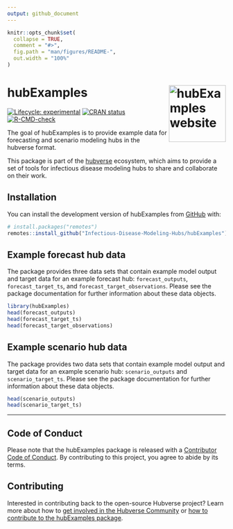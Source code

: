 ```yaml
---
output: github_document
---
```


<!-- README.md is generated from README.Rmd. Please edit that file -->

```r
knitr::opts_chunk$set(
  collapse = TRUE,
  comment = "#>",
  fig.path = "man/figures/README-",
  out.width = "100%"
)
```


# hubExamples <a href="https://Infectious-Disease-Modeling-Hubs.github.io/hubExamples/"><img src="man/figures/logo.png" align="right" height="131" alt="hubExamples website" /></a>

<!-- badges: start -->
[![Lifecycle: experimental](https://img.shields.io/badge/lifecycle-experimental-orange.svg)](https://lifecycle.r-lib.org/articles/stages.html#experimental)
[![CRAN status](https://www.r-pkg.org/badges/version/hubExamples)](https://CRAN.R-project.org/package=hubExamples)
[![R-CMD-check](https://github.com/Infectious-Disease-Modeling-Hubs/hubExamples/actions/workflows/R-CMD-check.yaml/badge.svg)](https://github.com/Infectious-Disease-Modeling-Hubs/hubExamples/actions/workflows/R-CMD-check.yaml)
<!-- badges: end -->

The goal of hubExamples is to provide example data for forecasting and scenario modeling hubs in the hubverse format.

This package is part of the [hubverse](https://hubdocs.readthedocs.io/en/latest/) ecosystem, which aims to provide a set of tools for infectious disease modeling hubs to share and collaborate on their work.

## Installation

You can install the development version of hubExamples from [GitHub](https://github.com/) with:

``` r
# install.packages("remotes")
remotes::install_github("Infectious-Disease-Modeling-Hubs/hubExamples")
```

## Example forecast hub data

The package provides three data sets that contain example model output and
target data for an example forecast hub: `forecast_outputs`, `forecast_target_ts`, and
`forecast_target_observations`.  Please see the package documentation for further information about these data objects.

```r
library(hubExamples)
head(forecast_outputs)
head(forecast_target_ts)
head(forecast_target_observations)
```

## Example scenario hub data

The package provides two data sets that contain example model output and
target data for an example scenario hub: `scenario_outputs` and `scenario_target_ts`.  Please see the package documentation for further information about these data objects.

```r
head(scenario_outputs)
head(scenario_target_ts)
```

***

## Code of Conduct

Please note that the hubExamples package is released with a [Contributor Code of Conduct](.github/CODE_OF_CONDUCT.md). By contributing to this project, you agree to abide by its terms.


## Contributing

Interested in contributing back to the open-source Hubverse project?
Learn more about how to [get involved in the Hubverse Community](https://hubdocs.readthedocs.io/en/latest/overview/contribute.html) or [how to contribute to the hubExamples package](.github/CONTRIBUTING.md).
